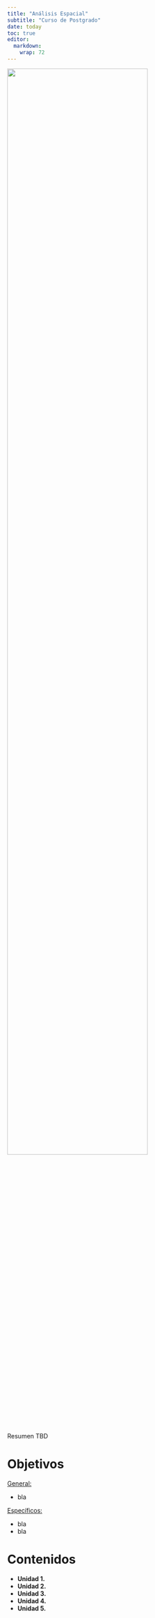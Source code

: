 ```yaml
---
title: "Análisis Espacial"
subtitle: "Curso de Postgrado"
date: today
toc: true
editor: 
  markdown: 
    wrap: 72
---
```


![](./logos_institucionales.png){width=80% fig-align="center"}

Resumen TBD

# Objetivos

<u>General:</u>

-  bla

<u>Específicos:</u>

- bla
- bla


# Contenidos

-   **Unidad 1.**
-   **Unidad 2.**
-   **Unidad 3.** 
-   **Unidad 4.**
-   **Unidad 5.** 

